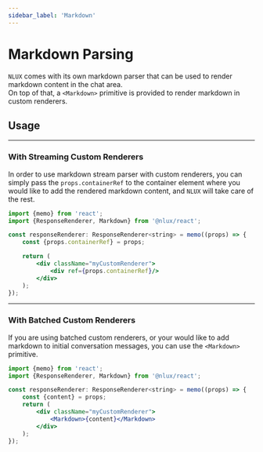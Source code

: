 ```yaml
---
sidebar_label: 'Markdown'
---
```


# Markdown Parsing

`NLUX` comes with its own markdown parser that can be used to render markdown content in the chat area.<br />
On top of that, a `<Markdown>` primitive is provided to render markdown in custom renderers.

## Usage

---

### With Streaming Custom Renderers

In order to use markdown stream parser with custom renderers, you can simply pass the `props.containerRef`
to the container element where you would like to add the rendered markdown content, and `NLUX` will
take care of the rest.

```jsx
import {memo} from 'react';
import {ResponseRenderer, Markdown} from '@nlux/react';

const responseRenderer: ResponseRenderer<string> = memo((props) => {
    const {props.containerRef} = props;

    return (
        <div className="myCustomRenderer">
            <div ref={props.containerRef}/>
        </div>
    );
});
```

---

### With Batched Custom Renderers

If you are using batched custom renderers, or your would like to add markdown to initial conversation messages,
you can use the `<Markdown>` primitive.

```jsx
import {memo} from 'react';
import {ResponseRenderer, Markdown} from '@nlux/react';

const responseRenderer: ResponseRenderer<string> = memo((props) => {
    const {content} = props;
    return (
        <div className="myCustomRenderer">
            <Markdown>{content}</Markdown>
        </div>
    );
});
```
